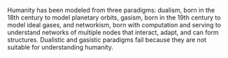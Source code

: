 
Humanity has been modeled from three paradigms: dualism, born in the 18th century to model planetary orbits, gasism, born in the 19th century to model ideal gases, and networkism, born with computation and serving to understand networks of multiple nodes that interact, adapt, and can form structures. Dualistic and gasistic paradigms fail because they are not suitable for understanding humanity.
